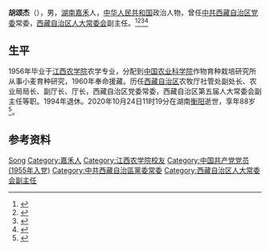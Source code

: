 '''胡颂杰'''（{{bd|1932年|12月|2020年|10月24日|catIdx=Hu}}），男，[[湖南|湖南]][[嘉禾|嘉禾]]人，[[中华人民共和国|中华人民共和国]]政治人物，曾任[[中共西藏自治区党委|中共西藏自治区党委]]常委，[[西藏自治区人大常委会|西藏自治区人大常委会]]副主任。<ref>{{cite book|title=中囯人名大辞典·现任党政军领导人物卷|author=廖盖隆等编|year=1990|publisher=上海辞书出版社|location=上海|page=}}</ref><ref>{{Cite book|title=中国共产党人名大辞典|author=盛平主编|publisher=中国国际广播出版社|year=1991|isbn=|location=北京|pages=}}</ref><ref>{{Cite book|title=中国共产党名人录|author=于俊道主编|publisher=四川人民出版社|year=1997|isbn=|location=成都|pages=}}</ref><ref>{{Cite book|title=中华人民共和国职官志|author=何虎生, 李耀东, 向常福主编|publisher=中国社会出版社|year=2003|isbn=9787800883934|location=北京|pages=}}</ref>
== 生平 ==
1956年毕业于[[江西农学院|江西农学院]]农学专业，分配到[[中国农业科学院|中国农业科学院]]作物育种栽培研究所从事小麦育种研究，1960年奉命援藏。历任[[西藏自治区|西藏自治区]]农牧厅社管处副处长、农业局局长、副厅长、厅长，西藏自治区党委常委，西藏自治区第五届人大常委会副主任等职。1994年退休。2020年10月24日11时19分在湖南[[衡阳|衡阳]]逝世，享年88岁<ref>{{cite web |title=西藏自治区人大常委会原副主任胡颂杰逝世，享年88岁 |url=https://www.thepaper.cn/newsDetail_forward_9733172 |publisher=澎湃新闻 |date=2020-10-27 |access-date=2020-11-02 |archive-date=2020-11-03 |archive-url=https://web.archive.org/web/20201103021956/http://www.thepaper.cn/newsDetail_forward_9733172 |dead-url=no }}</ref>。
== 参考资料 ==
{{reflist}}

{{中国人物小作品}}

{{Authority control}}
{{DEFAULTSORT:Hu胡}}
[[Category:胡姓|Song]]
[[Category:嘉禾人|Category:嘉禾人]]
[[Category:江西农学院校友|Category:江西农学院校友]]
[[Category:中国共产党党员_(1955年入党)|Category:中国共产党党员 (1955年入党)]]
[[Category:中共西藏自治區黨委常委|Category:中共西藏自治區黨委常委]]
[[Category:西藏自治区人大常委会副主任|Category:西藏自治区人大常委会副主任]]